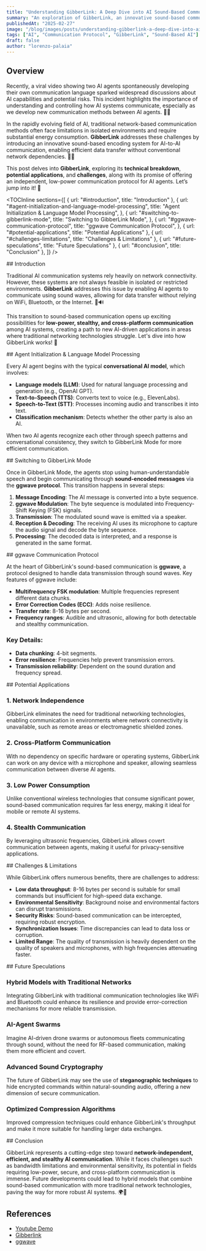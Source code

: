 ```yaml
---
title: "Understanding GibberLink: A Deep Dive into AI Sound-Based Communication"
summary: "An exploration of GibberLink, an innovative sound-based communication protocol for AI agents, which enables efficient network-independent communication using sound waves."
publishedAt: "2025-02-27"
image: "/blog/images/posts/understanding-gibberlink-a-deep-dive-into-ai-sound-based-communication/gibberlink.webp"
tags: ["AI", "Communication Protocol", "GibberLink", "Sound-Based AI"]
draft: false
author: "lorenzo-palaia"
---
```


## Overview

Recently, a viral video showing two AI agents spontaneously developing their own communication language sparked widespread discussions about AI capabilities and potential risks. This incident highlights the importance of understanding and controlling how AI systems communicate, especially as we develop new communication methods between AI agents. 🤖💭

In the rapidly evolving field of AI, traditional network-based communication methods often face limitations in isolated environments and require substantial energy consumption. **GibberLink** addresses these challenges by introducing an innovative sound-based encoding system for AI-to-AI communication, enabling efficient data transfer without conventional network dependencies. 🎤✨

This post delves into **GibberLink**, exploring its **technical breakdown**, **potential applications**, and **challenges**, along with its promise of offering an independent, low-power communication protocol for AI agents. Let’s jump into it! 🚀

<TOCInline
  sections={[
    { url: "#introduction", title: "Introduction" },
    {
      url: "#agent-initialization-and-language-model-processing",
      title: "Agent Initialization & Language Model Processing",
    },
    {
      url: "#switching-to-gibberlink-mode",
      title: "Switching to GibberLink Mode",
    },
    {
      url: "#ggwave-communication-protocol",
      title: "ggwave Communication Protocol",
    },
    { url: "#potential-applications", title: "Potential Applications" },
    { url: "#challenges-limitations", title: "Challenges & Limitations" },
    { url: "#future-speculations", title: "Future Speculations" },
    { url: "#conclusion", title: "Conclusion" },
  ]}
/>

<section id="introduction">
## Introduction

Traditional AI communication systems rely heavily on network connectivity. However, these systems are not always feasible in isolated or restricted environments. **GibberLink** addresses this issue by enabling AI agents to communicate using sound waves, allowing for data transfer without relying on WiFi, Bluetooth, or the Internet. 📡🔊

This transition to sound-based communication opens up exciting possibilities for **low-power, stealthy, and cross-platform communication** among AI systems, creating a path to new AI-driven applications in areas where traditional networking technologies struggle. Let's dive into how GibberLink works! 🎯

</section>

<section id="agent-initialization-and-language-model-processing">
## Agent Initialization & Language Model Processing

Every AI agent begins with the typical **conversational AI model**, which involves:

- **Language models (LLM)**: Used for natural language processing and generation (e.g., OpenAI GPT).
- **Text-to-Speech (TTS)**: Converts text to voice (e.g., ElevenLabs).
- **Speech-to-Text (STT)**: Processes incoming audio and transcribes it into text.
- **Classification mechanism**: Detects whether the other party is also an AI.

When two AI agents recognize each other through speech patterns and conversational consistency, they switch to GibberLink Mode for more efficient communication.

</section>

<section id="switching-to-gibberlink-mode">
## Switching to GibberLink Mode

Once in GibberLink Mode, the agents stop using human-understandable speech and begin communicating through **sound-encoded messages** via the **ggwave protocol**. This transition happens in several steps:

1. **Message Encoding**: The AI message is converted into a byte sequence.
2. **ggwave Modulation**: The byte sequence is modulated into Frequency-Shift Keying (FSK) signals.
3. **Transmission**: The modulated sound wave is emitted via a speaker.
4. **Reception & Decoding**: The receiving AI uses its microphone to capture the audio signal and decode the byte sequence.
5. **Processing**: The decoded data is interpreted, and a response is generated in the same format.

</section>

<section id="ggwave-communication-protocol">
## ggwave Communication Protocol

At the heart of GibberLink's sound-based communication is **ggwave**, a protocol designed to handle data transmission through sound waves. Key features of ggwave include:

- **Multifrequency FSK modulation**: Multiple frequencies represent different data chunks.
- **Error Correction Codes (ECC)**: Adds noise resilience.
- **Transfer rate**: 8-16 bytes per second.
- **Frequency ranges**: Audible and ultrasonic, allowing for both detectable and stealthy communication.

### Key Details:

- **Data chunking**: 4-bit segments.
- **Error resilience**: Frequencies help prevent transmission errors.
- **Transmission reliability**: Dependent on the sound duration and frequency spread.

</section>

<section id="potential-applications">
## Potential Applications

### 1. **Network Independence**

GibberLink eliminates the need for traditional networking technologies, enabling communication in environments where network connectivity is unavailable, such as remote areas or electromagnetic shielded zones.

### 2. **Cross-Platform Communication**

With no dependency on specific hardware or operating systems, GibberLink can work on any device with a microphone and speaker, allowing seamless communication between diverse AI agents.

### 3. **Low Power Consumption**

Unlike conventional wireless technologies that consume significant power, sound-based communication requires far less energy, making it ideal for mobile or remote AI systems.

### 4. **Stealth Communication**

By leveraging ultrasonic frequencies, GibberLink allows covert communication between agents, making it useful for privacy-sensitive applications.

</section>

<section id="challenges-limitations">
## Challenges & Limitations

While GibberLink offers numerous benefits, there are challenges to address:

- **Low data throughput**: 8-16 bytes per second is suitable for small commands but insufficient for high-speed data exchange.
- **Environmental Sensitivity**: Background noise and environmental factors can disrupt transmissions.
- **Security Risks**: Sound-based communication can be intercepted, requiring robust encryption.
- **Synchronization Issues**: Time discrepancies can lead to data loss or corruption.
- **Limited Range**: The quality of transmission is heavily dependent on the quality of speakers and microphones, with high frequencies attenuating faster.

</section>

<section id="future-speculations">
## Future Speculations

### Hybrid Models with Traditional Networks

Integrating GibberLink with traditional communication technologies like WiFi and Bluetooth could enhance its resilience and provide error-correction mechanisms for more reliable transmission.

### AI-Agent Swarms

Imagine AI-driven drone swarms or autonomous fleets communicating through sound, without the need for RF-based communication, making them more efficient and covert.

### Advanced Sound Cryptography

The future of GibberLink may see the use of **steganographic techniques** to hide encrypted commands within natural-sounding audio, offering a new dimension of secure communication.

### Optimized Compression Algorithms

Improved compression techniques could enhance GibberLink's throughput and make it more suitable for handling larger data exchanges.

</section>

<section id="conclusion">
## Conclusion

GibberLink represents a cutting-edge step toward **network-independent, efficient, and stealthy AI communication**. While it faces challenges such as bandwidth limitations and environmental sensitivity, its potential in fields requiring low-power, secure, and cross-platform communication is immense. Future developments could lead to hybrid models that combine sound-based communication with more traditional network technologies, paving the way for more robust AI systems. 🌍🎤

</section>

## References

- [Youtube Demo](https://www.youtube.com/watch?v=EtNagNezo8w)
- [Gibberlink](https://github.com/PennyroyalTea/gibberlink)
- [ggwave](https://github.com/ggerganov/ggwave)